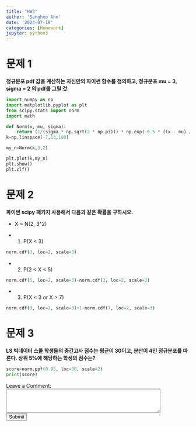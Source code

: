 ```yaml
---
title: "HW3"
author: 'Sanghoo Ahn'
date: '2024-07-19'
categories: [Homework]
jupyter: python3
---
```

# 문제 1
**정규분포 pdf 값을 계산하는 자신만의 파이썬 함수를 정의하고, 정규분포 mu = 3, sigma = 2 의 pdf를 그릴 것.**

```python
import numpy as np
import matplotlib.pyplot as plt
from scipy.stats import norm
import math

def Norm(x, mu, sigma):
    return (1/(sigma * np.sqrt(2 * np.pi))) * np.exp(-0.5 * ((x - mu) / sigma)**2)
k=np.linspace(-7,13,100)

my_n=Norm(k,3,2)

plt.plot(k,my_n)
plt.show()
plt.clf()

```



# 문제 2
**파이썬 scipy 패키지 사용해서 다음과 같은 확률을 구하시오.**

- X ~ N(2, 3^2)

- 1) P(X < 3)
```python
norm.cdf(3, loc=2, scale=3)
```

- 2) P(2 < X < 5)
```python
norm.cdf(5, loc=2, scale=3)-norm.cdf(2, loc=2, scale=3)
```

- 3) P(X < 3 or X > 7)
```python
norm.cdf(3, loc=2, scale=3)+1-norm.cdf(7, loc=2, scale=3)
```


# 문제 3
**LS 빅데이터 스쿨 학생들의 중간고사 점수는 평균이 30이고, 분산이 4인 정규분포를 따른다. 상위 5%에 해당하는 학생의 점수는?**
```python
score=norm.ppf(0.95, loc=30, scale=2)
print(score)
```

<form id="comment-form">
    <label for="comment">Leave a Comment:</label><br>
    <textarea id="comment" name="comment" rows="4" cols="50"></textarea><br>
    <input type="submit" value="Submit">
</form>

<div id="comments-section">

</div>

<script>
document.getElementById('comment-form').addEventListener('submit', function(e) {
    e.preventDefault();
    var comment = document.getElementById('comment').value;
    // 댓글을 서버에 저장하는 코드 추가
    document.getElementById('comments-section').innerHTML += '<p>' + comment + '</p>';
    document.getElementById('comment').value = ''; // 폼 초기화
});